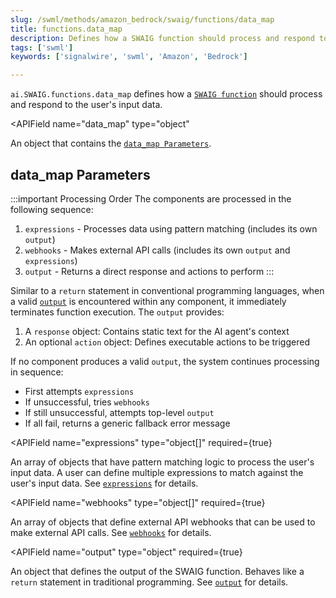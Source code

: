 ```yaml
---
slug: /swml/methods/amazon_bedrock/swaig/functions/data_map
title: functions.data_map
description: Defines how a SWAIG function should process and respond to the user's input data.
tags: ['swml']
keywords: ['signalwire', 'swml', 'Amazon', 'Bedrock']

---
```



`ai.SWAIG.functions.data_map` defines how a [`SWAIG function`](/swml/methods/amazon_bedrock/swaig/functions) should process and respond to the user's input data.

<APIField
  name="data_map"
  type="object"
>
  An object that contains the [`data_map Parameters`](#data_map-parameters).
</APIField>

## **data_map Parameters**

:::important Processing Order
The components are processed in the following sequence:

1. `expressions` - Processes data using pattern matching (includes its own `output`)
2. `webhooks` - Makes external API calls (includes its own `output` and `expressions`) 
3. `output` - Returns a direct response and actions to perform
:::

Similar to a `return` statement in conventional programming languages, 
when a valid [`output`][output] is encountered within any component, 
it immediately terminates function execution. 
The `output` provides:
1. A `response` object: Contains static text for the AI agent's context
2. An optional `action` object: Defines executable actions to be triggered

If no component produces a valid `output`, the system continues processing in sequence:
- First attempts `expressions`
- If unsuccessful, tries `webhooks`
- If still unsuccessful, attempts top-level `output`
- If all fail, returns a generic fallback error message

<APIField
  name="expressions"
  type="object[]"
  required={true}
>
  An array of objects that have pattern matching logic to process the user's input data. A user can define multiple expressions to match against the user's input data. See [`expressions`](./data_map.expressions.mdx) for details.
</APIField>

<APIField
  name="webhooks"
  type="object[]"
  required={true}
>
  An array of objects that define external API webhooks that can be used to make external API calls. See [`webhooks`](./data_map.webhooks/index.mdx) for details.
</APIField>

<APIField
  name="output"
  type="object"
  required={true}
>
  An object that defines the output of the SWAIG function. Behaves like a `return` statement in traditional programming. See [`output`][output] for details.
</APIField>



[output]: /swml/methods/amazon_bedrock/swaig/functions/data_map/output